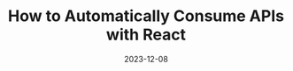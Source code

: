 ---
title: "How to Automatically Consume APIs with React"
country: Germany
city: Berlin
date: 2023-12-08
conference: React Berlin
videoUrl: https://portal.gitnation.org/contents/how-to-automatically-consume-apis-with-react
lang: en
---